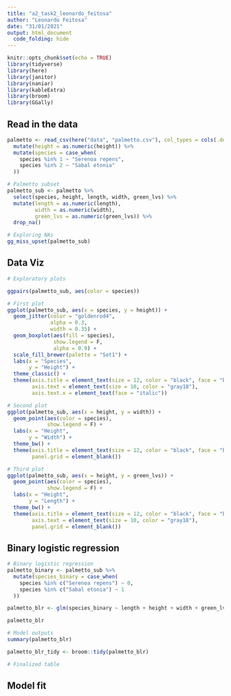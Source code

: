 ```yaml
---
title: "a2_task2_leonardo_feitosa"
author: "Leonardo Feitosa"
date: "31/01/2021"
output: html_document
  code_folding: hide
---
```


```r
knitr::opts_chunk$set(echo = TRUE)
library(tidyverse)
library(here)
library(janitor)
library(naniar)
library(kableExtra)
library(broom)
library(GGally)
```


## Read in the data

```r
palmetto <- read_csv(here("data", "palmetto.csv"), col_types = cols(.default = 'c')) %>% 
  mutate(height = as.numeric(height)) %>% 
  mutate(species = case_when(
    species %in% 1 ~ "Serenoa repens",
    species %in% 2 ~ "Sabal etonia"
  ))

# Palmetto subset
palmetto_sub <- palmetto %>% 
  select(species, height, length, width, green_lvs) %>% 
  mutate(length = as.numeric(length),
         width = as.numeric(width),
         green_lvs = as.numeric(green_lvs)) %>% 
  drop_na()

# Exploring NAs
gg_miss_upset(palmetto_sub)
```



## Data Viz

```r
# Exploratory plots

ggpairs(palmetto_sub, aes(color = species))

# First plot
ggplot(palmetto_sub, aes(x = species, y = height)) +
  geom_jitter(color = "goldenrod4",
              alpha = 0.3,
              width = 0.35) +
  geom_boxplot(aes(fill = species),
               show.legend = F,
               alpha = 0.9) +
  scale_fill_brewer(palette = "Set1") +
  labs(x = "Species",
       y = "Height") +
  theme_classic() +
  theme(axis.title = element_text(size = 12, color = "black", face = "bold"),
        axis.text = element_text(size = 10, color = "gray18"),
        axis.text.x = element_text(face = "italic"))

# Second plot
ggplot(palmetto_sub, aes(x = height, y = width)) +
  geom_point(aes(color = species),
             show.legend = F) +
  labs(x = "Height",
       y = "Width") +
  theme_bw() +
  theme(axis.title = element_text(size = 12, color = "black", face = "bold"),
        panel.grid = element_blank())

# Third plot
ggplot(palmetto_sub, aes(x = height, y = green_lvs)) +
  geom_point(aes(color = species),
             show.legend = F) +
  labs(x = "Height",
       y = "Length") +
  theme_bw() +
  theme(axis.title = element_text(size = 12, color = "black", face = "bold"),
        axis.text = element_text(size = 10, color = "gray18"),
        panel.grid = element_blank())
```





## Binary logistic regression

```r
# Binary logistic regression
palmetto_binary <- palmetto_sub %>% 
  mutate(species_binary = case_when(
    species %in% c("Serenoa repens") ~ 0,
    species %in% c("Sabal etonia") ~ 1
  ))

palmetto_blr <- glm(species_binary ~ length + height + width + green_lvs, data = palmetto_binary, family = "binomial")

palmetto_blr

# Model outputs
summary(palmetto_blr)

palmetto_blr_tidy <- broom::tidy(palmetto_blr)
```

```r
# Finalized table
```














## Model fit








